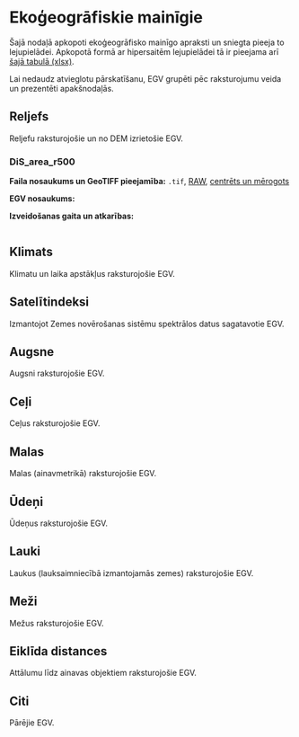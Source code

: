 # Ekoģeogrāfiskie mainīgie  {#Chapter5}

Šajā nodaļā apkopoti ekoģeogrāfisko mainīgo apraksti un sniegta pieeja to lejupielādei. Apkopotā formā ar hipersaitēm lejupielādei tā ir pieejama arī [šajā tabulā (xlsx)]().

Lai nedaudz atvieglotu pārskatīšanu, EGV grupēti pēc raksturojumu veida un prezentēti apakšnodaļās.

## Reljefs  {#Chapter5.1}

Reljefu raksturojošie un no DEM izrietošie EGV.

### DiS_area_r500

**Faila nosaukums un GeoTIFF pieejamība:** `.tif`, [RAW](), [centrēts un mērogots]()

**EGV nosaukums:**

**Izveidošanas gaita un atkarības:**


```r

```


## Klimats  {#Chapter5.2}

Klimatu un laika apstākļus raksturojošie EGV.


## Satelītindeksi  {#Chapter5.3}

Izmantojot Zemes novērošanas sistēmu spektrālos datus sagatavotie EGV.


## Augsne  {#Chapter5.4}


Augsni raksturojošie EGV.


## Ceļi  {#Chapter5.5}

Ceļus raksturojošie EGV.




## Malas  {#Chapter5.6}


Malas (ainavmetrikā) raksturojošie EGV.



## Ūdeņi  {#Chapter5.7}

Ūdeņus raksturojošie EGV.


## Lauki  {#Chapter5.8}

Laukus (lauksaimniecībā izmantojamās zemes) raksturojošie EGV.


## Meži  {#Chapter5.9}

Mežus raksturojošie EGV.



## Eiklīda distances  {#Chapter5.10}


Attālumu līdz ainavas objektiem raksturojošie EGV.


## Citi  {#Chapter5.11}

Pārējie EGV.


